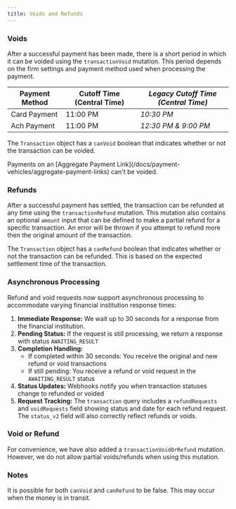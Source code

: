 ```yaml
---
title: Voids and Refunds
---
```


### Voids

After a successful payment has been made, there is a short period in which it can be voided using the `transactionVoid` mutation. This period depends on the firm settings and payment method used when processing the payment.

| Payment Method | Cutoff Time (Central Time) | _Legacy Cutoff Time (Central Time)_ |
| -------------- | -------------------------- | ----------------------------------- |
| Card Payment   | 11:00 PM                   | _10:30 PM_                          |
| Ach Payment    | 11:00 PM                   | _12:30 PM & 9:00 PM_                |

The `Transaction` object has a `canVoid` boolean that indicates whether or not the transaction can be voided.

<Warning>
  Payments on an [Aggregate Payment
  Link](/docs/payment-vehicles/aggregate-payment-links) can't be voided.
</Warning>

### Refunds

After a successful payment has settled, the transaction can be refunded at any time using the `transactionRefund` mutation. This mutation also contains an optional `amount` input that can be defined to make a partial refund for a specific transaction. An error will be thrown if you attempt to refund more then the original amount of the transaction.

The `Transaction` object has a `canRefund` boolean that indicates whether or not the transaction can be refunded. This is based on the expected settlement time of the transaction.

### Asynchronous Processing

Refund and void requests now support asynchronous processing to accommodate varying financial institution response times:

1. **Immediate Response:** We wait up to 30 seconds for a response from the financial institution.
2. **Pending Status:** If the request is still processing, we return a response with status `AWAITING_RESULT`
3. **Completion Handling:**
   - If completed within 30 seconds: You receive the original and new refund or void transactions
   - If still pending: You receive a refund or void request in the `AWAITING_RESULT` status
4. **Status Updates:** Webhooks notify you when transaction statuses change to refunded or voided
5. **Request Tracking:** The `transaction` query includes a `refundRequests` and `voidRequests` field showing status and date for each refund request. The `status_v2` field will also correctly reflect refunds or voids.

### Void or Refund

For convenience, we have also added a `transactionVoidOrRefund` mutation. However, we do not allow partial voids/refunds when using this mutation.

### Notes

It is possible for both `canVoid` and `canRefund` to be false. This may occur when the money is in transit.
